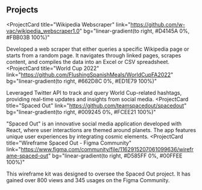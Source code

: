 ## Projects

<ProjectCard
  title="Wikipedia Webscraper"
  link="https://github.com/w-vac/wikipedia_webscraper1.0"
  bg="linear-gradient(to right, #D4145A 0%, #FBB03B 100%)"
>
  Developed a web scraper that either queries a specific Wikipedia page or starts from a random page. It navigates through linked pages, scrapes content, and compiles the data into an Excel or CSV spreadsheet.
</ProjectCard>
<ProjectCard
  title="World Cup 2022"
  link="https://github.com/FlushingSpanishMeals/WorldCupFA2022"
  bg="linear-gradient(to right, #662D8C 0%, #ED1E79 100%)"
>
  Leveraged Twitter API to track and query World Cup-related hashtags, providing real-time updates and insights from social media.
</ProjectCard>
<ProjectCard
  title="Spaced Out"
  link="https://github.com/teamspacedout/spacedout"
  bg="linear-gradient(to right, #009245 0%, #FCEE21 100%)"
>
  "Spaced Out" is an innovative social media application developed with React, where user interactions are themed around planets. The app features unique user experiences by integrating cosmic elements.
</ProjectCard>
<ProjectCard
  title="Wireframe Spaced Out - Figma Community"
  link="https://www.figma.com/community/file/1162915207061099636/wireframe-spaced-out"
  bg="linear-gradient(to right, #D585FF 0%, #00FFEE 100%)"
>
  This wireframe kit was designed to oversee the Spaced Out project. 
  It has gained over 800 views and 345 usages on the Figma Community.
</ProjectCard>
